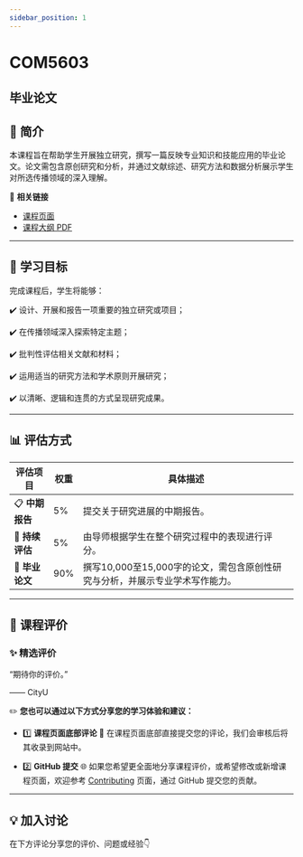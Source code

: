 ```yaml
---
sidebar_position: 1
---
```


# COM5603
## 毕业论文

## **📘 简介**
本课程旨在帮助学生开展独立研究，撰写一篇反映专业知识和技能应用的毕业论文。论文需包含原创研究和分析，并通过文献综述、研究方法和数据分析展示学生对所选传播领域的深入理解。

🔗 **相关链接**
- [课程页面](https://www.cityu.edu.hk/catalogue/pg/202425/course/COM5603.htm)
- [课程大纲 PDF](https://www.cityu.edu.hk/catalogue/pg/202425/course/COM5603.pdf)

---

## **🎯 学习目标**

完成课程后，学生将能够：

✔️ 设计、开展和报告一项重要的独立研究或项目；

✔️ 在传播领域深入探索特定主题；

✔️ 批判性评估相关文献和材料；

✔️ 运用适当的研究方法和学术原则开展研究；

✔️ 以清晰、逻辑和连贯的方式呈现研究成果。

---

## **📊 评估方式**

| **评估项目**           | **权重** | **具体描述**                                                                                       |
|-----------------------|---------|---------------------------------------------------------------------------------------------------|
| 📋 **中期报告**         | 5%       | 提交关于研究进展的中期报告。                                                                       |
| 📝 **持续评估**         | 5%       | 由导师根据学生在整个研究过程中的表现进行评分。                                                       |
| 📑 **毕业论文**         | 90%      | 撰写10,000至15,000字的论文，需包含原创性研究与分析，并展示专业学术写作能力。                                  |

---

## **💬 课程评价**

### ✨ **精选评价**
<div className={commentStyles.commentBox}>
    <p className={commentStyles.commentText}>
        “期待你的评价。”
    </p>
    <p className={commentStyles.commentAuthor}>—— CityU</p>
</div>

✏️ **您也可以通过以下方式分享您的学习体验和建议：**

- 1️⃣ **课程页面底部评论**
💬 在课程页面底部直接提交您的评论，我们会审核后将其收录到网站中。

- 2️⃣ **GitHub 提交**
🌐 如果您希望更全面地分享课程评价，或希望修改或新增课程页面，欢迎参考 [Contributing](https://penjc.github.io/CityU/contributing) 页面，通过 GitHub 提交您的贡献。

---

## **💡 加入讨论**

在下方评论分享您的评价、问题或经验👇
<Utterances />
